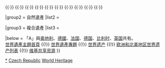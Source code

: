 {{Navbox
|name  = 捷克共和國世界遺產
|title = {{CZE}}[[世界遗产]]
|state = autocollapse
|image = {{location map+ |Czech Republic |caption= |places=
<!-- 文化遺產 /-->
         <!-- ↓616布拉格的歷史中心 /-->
             {{location map~ |Czech Republic |label=616 |position= |link=布拉格 |mark=Blue 0080ff pog.svg |marksize=4
                |lat_deg=50 |lat_min=5 |lat_sec=23 |lat_dir=N
                |lon_deg=14 |lon_min=25 |lon_sec=10 |lon_dir=E
             }}
             {{location map~ |Czech Republic |label= |position= |link= |mark=Blue 0080ff pog.svg |marksize=4
                |lat_deg=49 |lat_min=59 |lat_sec=22 |lat_dir=N
                |lon_deg=14 |lon_min=33 |lon_sec=0 |lon_dir=E
             }}
         <!-- ↑616布拉格的歷史中心 /-->
             {{location map~ |Czech Republic |label=617 |position= |link=捷克克鲁姆洛夫 |mark=Blue 0080ff pog.svg 
                |lat_deg=48 |lat_min=49 |lat_sec=0 |lat_dir=N
                |lon_deg=14 |lon_min=19 |lon_sec=0 |lon_dir=E
             }}
             {{location map~ |Czech Republic |label=621 |position=left |link=泰尔奇 |mark=Blue 0080ff pog.svg 
                |lat_deg=49 |lat_min=10 |lat_sec=59.988 |lat_dir=N
                |lon_deg=15 |lon_min=26 |lon_sec=60 |lon_dir=E
             }}
             {{location map~ |Czech Republic |label=690 |position= |link= |mark=Blue 0080ff pog.svg 
                |lat_deg=49 |lat_min=34 |lat_sec=48.72 |lat_dir=N
                |lon_deg=15 |lon_min=56 |lon_sec=31.41 |lon_dir=E
             }}
             {{location map~ |Czech Republic |label=732 |position= |link=库特纳霍拉 |mark=Blue 0080ff pog.svg 
                |lat_deg=49 |lat_min=57 |lat_sec=0 |lat_dir=N
                |lon_deg=15 |lon_min=16 |lon_sec=0 |lon_dir=E
             }}
             {{location map~ |Czech Republic |label=763 |position= |link=瓦爾季采 |mark=Blue 0080ff pog.svg 
                |lat_deg=48 |lat_min=46 |lat_sec=32.988 |lat_dir=N
                |lon_deg=16 |lon_min=46 |lon_sec=30 |lon_dir=E
             }}
             {{location map~ |Czech Republic |label=859 |position=right |link=奥洛穆茨圣三柱 |mark=Blue 0080ff pog.svg 
                |lat_deg=49 |lat_min=35 |lat_sec=38.17 |lat_dir=N
                |lon_deg=17 |lon_min=15 |lon_sec=1.65 |lon_dir=E
             }}
             {{location map~ |Czech Republic |label=860 |position=right |link=克罗梅日什总主教宫 |mark=Blue 0080ff pog.svg 
                |lat_deg=49 |lat_min=17 |lat_sec=60 |lat_dir=N
                |lon_deg=17 |lon_min=22 |lon_sec=38 |lon_dir=E
             }}
             {{location map~ |Czech Republic |label=861 |position=left |link= |mark=Blue 0080ff pog.svg 
                |lat_deg=48 |lat_min=57 |lat_sec=35 |lat_dir=N
                |lon_deg=14 |lon_min=15 |lon_sec=10 |lon_dir=E
             }}
             {{location map~ |Czech Republic |label=901 |position= |link=利托米什尔城堡 |mark=Blue 0080ff pog.svg 
                |lat_deg=49 |lat_min=52 |lat_sec=24.996 |lat_dir=N
                |lon_deg=16 |lon_min=18 |lon_sec=51.984 |lon_dir=E
             }}
             {{location map~ |Czech Republic |label=&nbsp;1052 |position=bottom |link=圖根哈特別墅 |mark=Blue 0080ff pog.svg 
                |lat_deg=49 |lat_min=12 |lat_sec=25.86 |lat_dir=N
                |lon_deg=16 |lon_min=36 |lon_sec=57.8 |lon_dir=E
             }}
             {{location map~ |Czech Republic |label=1078 |position=bottom |link=特热比奇的犹太区 |mark=Blue 0080ff pog.svg 
                |lat_deg=49 |lat_min=13 |lat_sec=2 |lat_dir=N
                |lon_deg=15 |lon_min=52 |lon_sec=44 |lon_dir=E
             }}
         }}

|basestyle  = background:#D1E5F2;
|titlestyle = background-color: #B5D8EF
|belowstyle = font-size:85%;

|group1 = 文化遺產
|list1  = <div>
{{nowrap|{{colortext|616|c=blue}}：[[布拉格|布拉格的歷史中心]]}}{{nowrap|（共2處）}}{{·}}
{{nowrap|{{colortext|617|c=blue}}：[[捷克克鲁姆洛夫|捷克克魯姆洛夫的歷史中心]]}}{{·}}
{{nowrap|{{colortext|621|c=blue}}：[[泰尔奇|泰爾奇的歷史中心]]}}{{·}}
{{nowrap|{{colortext|690|c=blue}}：[[臬玻穆的聖若望朝聖教堂|澤萊納山的內波穆克聖約翰朝聖教堂]]}}{{·}}
{{nowrap|{{colortext|732|c=blue}}：[[库特纳霍拉]]：[[圣白芭蕾教堂 (库特纳霍拉)|聖白芭蕾教堂]]與[[圣母升天与圣若翰洗者教堂|塞德萊茨區聖母座堂]]的歷史市中心}}{{·}}
{{nowrap|{{colortext|763|c=blue}}：[[萊德尼采-瓦爾季采文化景觀]]}}{{·}}
{{nowrap|{{colortext|859|c=blue}}：[[奥洛穆茨圣三柱|奥洛穆茨的三位一體聖柱]]}}{{·}}
{{nowrap|{{colortext|860|c=blue}}：[[克罗梅日什总主教宫|克罗麦里兹花园和城堡]]}}{{nowrap|（共2處）}}{{·}}
{{nowrap|{{colortext|861|c=blue}}：[[霍拉舍維采|霍拉索维采古村保护区]]}}{{·}}
{{nowrap|{{colortext|901|c=blue}}：[[利托米什尔城堡]]}}{{·}}
{{nowrap|{{colortext|1052|c=blue}}：[[布爾諾]]的[[圖根哈特別墅]]}}{{·}}
{{nowrap|{{colortext|1078|c=blue}}：[[特热比奇的犹太区]]及[[聖普羅可比聖殿|圣普罗科皮乌斯大教堂]]}}{{nowrap|（猶太區有2處）}}
{{nowrap|{{colortext|1613|c=blue}}{{smallsup|A}}：[[欧洲温泉疗养胜地]]}}{{nowrap|（捷克境內有3處，合共11處）}}
</div>

|group2 = 自然遺產
|list2  = 

|group3 = 複合遺產
|list3  = 

|below = 「A」與[[奥地利]]、[[德國]]、[[法国]]、[[德国]]、[[比利时]]、[[英国]]共有。<br/>[[Portal:世界遗产|世界遺產主題首頁]] {{!}} [[WikiProject:世界遗产|世界遺產專題]] {{!}} [[世界遗产]] {{!}} [[欧洲和北美地区世界遗产列表]] {{!}} [[:Commons:Category:World Heritage Sites in Czech Republic|维基共享资源]]
}}<noinclude>
{{collapsible option}}
[[Category:捷克世界遺產|*]]
[[Category:歐洲和北美地區世界遺產模板|Czech Republic]]
[[Category:捷克模板|World Heritage]]
</noinclude>
